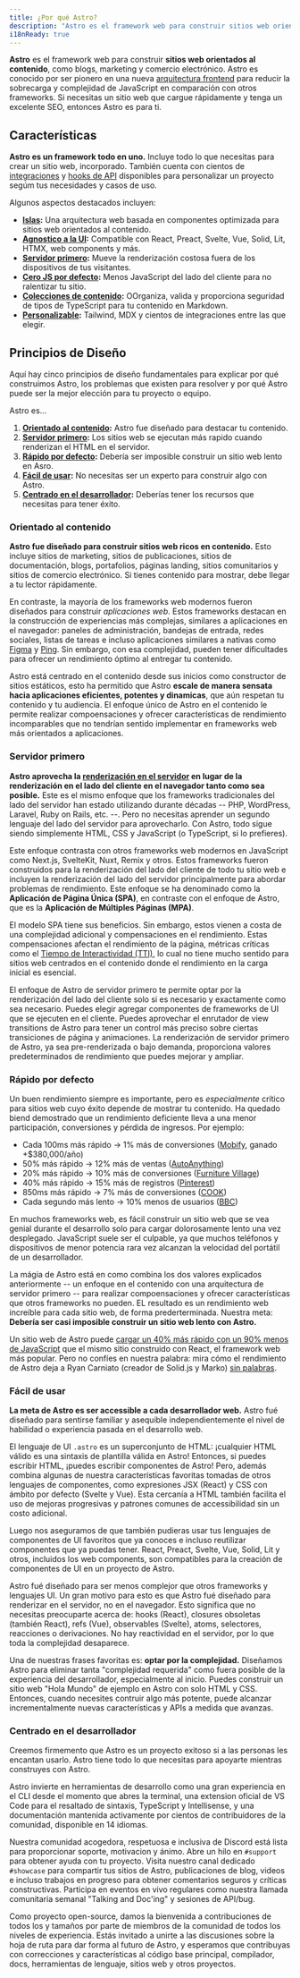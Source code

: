 ```yaml
---
title: ¿Por qué Astro?
description: "Astro es el framework web para construir sitios web orientados al contenido, como blogs, marketing y comercio electrónico. Descubre por qué Astro podría ser una buena opción para tu próximo sitio web."
i18nReady: true
---
```


**Astro** es el framework web para construir **sitios web orientados al contenido**, como blogs, marketing y comercio electrónico. Astro es conocido por ser pionero en una nueva [arquitectura frontend](/es/concepts/islands/) para reducir la sobrecarga y complejidad de JavaScript en comparación con otros frameworks. Si necesitas un sitio web que cargue rápidamente y tenga un excelente SEO, entonces Astro es para ti.

## Características

**Astro es un framework todo en uno.** Incluye todo lo que necesitas para crear un sitio web, incorporado. También cuenta con cientos de [integraciones](https://astro.build/integrations/) y [hooks de API](/es/reference/integrations-reference/) disponibles para personalizar un proyecto segúm tus necesidades y casos de uso.

Algunos aspectos destacados incluyen:

- **[Islas](/es/concepts/islands/):** Una arquitectura web basada en componentes optimizada para sitios web orientados al contenido.
- **[Agnostico a la UI](/es/core-concepts/framework-components/):** Compatible con React, Preact, Svelte, Vue, Solid, Lit, HTMX, web components y más.
- **[Servidor primero](/es/core-concepts/rendering-modes/):** Mueve la renderización costosa fuera de los dispositivos de tus visitantes.
- **[Cero JS por defecto](/es/core-concepts/astro-components/):** Menos JavaScript del lado del cliente para no ralentizar tu sitio.
- **[Colecciones de contenido](/es/guides/content-collections/):** OOrganiza, valida y proporciona seguridad de tipos de TypeScript para tu contenido en Markdown.
- **[Personalizable](/es/guides/integrations-guide/):** Tailwind, MDX y cientos de integraciones entre las que elegir.

## Principios de Diseño


Aquí hay cinco principios de diseño fundamentales para explicar por qué construimos Astro, los problemas que existen para resolver y por qué Astro puede ser la mejor elección para tu proyecto o equipo.

Astro es...

1. **[Orientado al contenido](#orientado-al-contenido):** Astro fue diseñado para destacar tu contenido.
2. **[Servidor primero](#servidor-primero):** Los sitios web se ejecutan más rapido cuando renderizan el HTML en el servidor.
3. **[Rápido por defecto](#rápido-por-defecto):** Debería ser imposible construir un sitio web lento en Asro.
4. **[Fácil de usar](#fácil-de-usar):** No necesitas ser un experto para construir algo con Astro.
5. **[Centrado en el desarrollador](#centrado-en-el-desarrollador):** Deberías tener los recursos que necesitas para tener éxito.

### Orientado al contenido

**Astro fue diseñado para construir sitios web ricos en contenido.** Esto incluye sitios de marketing, sitios de publicaciones, sitios de documentación, blogs, portafolios, páginas landing, sitios comunitarios y sitios de comercio electrónico. Si tienes contenido para mostrar, debe llegar a tu lector rápidamente.

En contraste, la mayoría de los frameworks web modernos fueron diseñados para construir *aplicaciones web*. Estos frameworks destacan en la construcción de experiencias más complejas, similares a aplicaciones en el navegador: paneles de administración, bandejas de entrada, redes sociales, listas de tareas e incluso aplicaciones similares a nativas como [Figma](https://figma.com/) y [Ping](https://ping.gg/). Sin embargo, con esa complejidad, pueden tener dificultades para ofrecer un rendimiento óptimo al entregar tu contenido.

Astro está centrado en el contenido desde sus inicios como constructor de sitios estáticos, esto ha permitido que Astro **escale de manera sensata hacia aplicaciones eficientes, potentes y dinamicas**, que aún respetan tu contenido y tu audiencia. El enfoque único de Astro en el contenido le permite realizar compoensaciones y ofrecer características de rendimiento incomparables que no tendrían sentido implementar en frameworks web más orientados a aplicaciones.

### Servidor primero

**Astro aprovecha la [renderización en el servidor](/es/core-concepts/rendering-modes/) en lugar de la renderización en el lado del cliente en el navegador tanto como sea posible.** Este es el mismo enfoque que los frameworks tradicionales del lado del servidor han estado utilizando durante décadas -- PHP, WordPress, Laravel, Ruby on Rails, etc. --. Pero no necesitas aprender un segundo lenguaje del lado del servidor para aprovecharlo. Con Astro, todo sigue siendo simplemente HTML, CSS y JavaScript (o TypeScript, si lo prefieres).

Este enfoque contrasta con otros frameworks web modernos en JavaScript como Next.js, SvelteKit, Nuxt, Remix y otros. Estos frameworks fueron construidos para la renderización del lado del cliente de todo tu sitio web e incluyen la renderización del lado del servidor principalmente para abordar problemas de rendimiento. Este enfoque se ha denominado como la **Aplicación de Página Única (SPA)**, en contraste con el enfoque de Astro, que es la **Aplicación de Múltiples Páginas (MPA)**.

El modelo SPA tiene sus beneficios. Sin embargo, estos vienen a costa de una complejidad adicional y compensaciones en el rendimiento. Estas compensaciones afectan el rendimiento de la página, métricas críticas como el [Tiempo de Interactividad (TTI)](https://web.dev/interactive/), lo cual no tiene mucho sentido para sitios web centrados en el contenido donde el rendimiento en la carga inicial es esencial.

El enfoque de Astro de servidor primero te permite optar por la renderización del lado del cliente solo si es necesario y exactamente como sea necesario. Puedes elegir agregar componentes de frameworks de UI que se ejecuten en el cliente. Puedes aprovechar el enrutador de view transitions de Astro para tener un control más preciso sobre ciertas transiciones de página y animaciones. La renderización de servidor primero de Astro, ya sea pre-renderizada o bajo demanda, proporciona valores predeterminados de rendimiento que puedes mejorar y ampliar.

### Rápido por defecto

Un buen rendimiento siempre es importante, pero es *especialmente* crítico para sitios web cuyo éxito depende de mostrar tu contenido. Ha quedado biend demostrado que un rendimiento deficiente lleva a una menor participación, conversiones y pérdida de ingresos. Por ejemplo:

- Cada 100ms más rápido → 1% más de conversiones ([Mobify](https://web.dev/why-speed-matters/), ganado +$380,000/año)
- 50% más rápido → 12% más de ventas ([AutoAnything](https://www.digitalcommerce360.com/2010/08/19/web-accelerator-revs-conversion-and-sales-autoanything/))
- 20% más rápido → 10% más de conversiones ([Furniture Village](https://www.thinkwithgoogle.com/intl/en-gb/marketing-strategies/app-and-mobile/furniture-village-and-greenlight-slash-page-load-times-boosting-user-experience/))
- 40% más rápido → 15% más de registros ([Pinterest](https://medium.com/pinterest-engineering/driving-user-growth-with-performance-improvements-cfc50dafadd7))
- 850ms más rápido → 7% más de conversiones ([COOK](https://web.dev/why-speed-matters/))
- Cada segundo más lento → 10% menos de usuarios ([BBC](https://www.creativebloq.com/features/how-the-bbc-builds-websites-that-scale))

En muchos frameworks web, es fácil construir un sitio web que se vea genial durante el desarrollo solo para cargar dolorosamente lento una vez desplegado. JavaScript suele ser el culpable, ya que muchos teléfonos y dispositivos de menor potencia rara vez alcanzan la velocidad del portátil de un desarrollador.

La mágia de Astro está en como combina los dos valores explicados anteriormente -- un enfoque en el contenido con una arquitectura de servidor primero -- para realizar compoensaciones y ofrecer características que otros frameworks no pueden. EL resultado es un rendimiento web increíble para cada sitio web, de forma prederterminada. Nuestra meta: **Debería ser casi imposible construir un sitio web lento con Astro.**

Un sitio web de Astro puede [cargar un 40% más rápido con un 90% menos de JavaScript](https://twitter.com/t3dotgg/status/1437195415439360003) que el mismo sitio construido con React, el framework web más popular. Pero no confíes en nuestra palabra: mira cómo el rendimiento de Astro deja a Ryan Carniato (creador de Solid.js y Marko) [sin palabras](https://youtu.be/2ZEMb_H-LYE?t=8163).


### Fácil de usar

**La meta de Astro es ser accessible a cada desarrollador web.** Astro fué diseñado para sentirse familiar y asequible independientemente el nivel de habilidad o experiencia pasada en el desarrollo web. 

El lenguaje de UI `.astro` es un superconjunto de HTML: ¡cualquier HTML válido es una sintaxis de plantilla válida en Astro! Entonces, si puedes escribir HTML, ¡puedes escribir componentes de Astro! Pero, además combina algunas de nuestra características favoritas tomadas de otros lenguajes de componentes, como expresiones JSX (React) y CSS con ámbito por defecto (Svelte y Vue). Esta cercanía a HTML también facilita el uso de mejoras progresivas y patrones comunes de accessibilidad sin un costo adicional.

Luego nos aseguramos de que también pudieras usar tus lenguajes de componentes de UI favoritos que ya conoces e incluso reutilizar componentes que ya puedas tener. React, Preact, Svelte, Vue, Solid, Lit y otros, incluidos los web components, son compatibles para la creación de componentes de UI en un proyecto de Astro.

Astro fué diseñado para ser menos complejor que otros frameworks y lenguajes UI. Un gran motivo para esto es que Astro fué diseñado para renderizar en el servidor, no en el navegador. Esto significa que no necesitas preocuparte acerca de: hooks (React), closures obsoletas (también React), refs (Vue), observables (Svelte), atoms, selectores, reacciones o derivaciones. No hay reactividad en el servidor, por lo que toda la complejidad desaparece.

Una de nuestras frases favoritas es: **optar por la complejidad.** Diseñamos Astro para eliminar tanta "complejidad requerida" como fuera posible de la experiencia del desarrollador, especialmente al inicio. Puedes construir un sitio web "Hola Mundo" de ejemplo en Astro con solo HTML y CSS. Entonces, cuando necesites contruir algo más potente, puede alcanzar incrementalmente nuevas características y APIs a medida que avanzas.

### Centrado en el desarrollador

Creemos firmemento que Astro es un proyecto exitoso si a las personas les encantan usarlo. Astro tiene todo lo que necesitas para apoyarte mientras construyes con Astro.

Astro invierte en herramientas de desarrollo como una gran experiencia en el CLI desde el momento que abres la terminal, una extension oficial de VS Code para el resaltado de sintaxis, TypeScript y Intellisense, y una documentación mantenida activamente por cientos de contribuidores de la comunidad, disponible en 14 idiomas.

Nuestra comunidad acogedora, respetuosa e inclusiva de Discord está lista para proporcionar soporte, motivacion y ánimo. Abre un hilo en `#support` para obtener ayuda con tu proyecto. Visita nuestro canal dedicado `#showcase` para compartir tus sitios de Astro, publicaciones de blog, videos e incluso trabajos en progreso para obtener comentarios seguros y críticas constructivas. Participa en eventos en vivo regulares como nuestra llamada comunitaria semanal "Talking and Doc'ing" y sesiones de API/bug.

Como proyecto open-source, damos la bienvenida a contribuciones de todos los y tamaños por parte de miembros de la comunidad de todos los niveles de experiencia. Estás invitado a unirte a las discusiones sobre la hoja de ruta para dar forma al futuro de Astro, y esperamos que contribuyas con correcciones y características al código base principal, compilador, docs, herramientas de lenguaje, sitios web y otros proyectos.